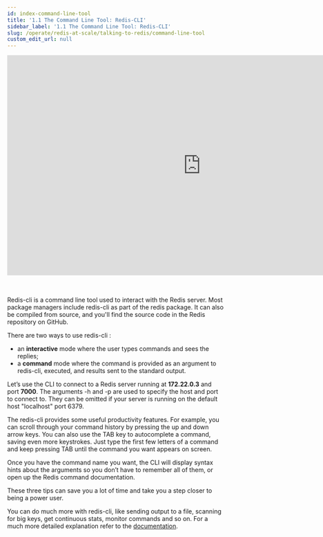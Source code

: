 ```yaml
---
id: index-command-line-tool
title: '1.1 The Command Line Tool: Redis-CLI'
sidebar_label: '1.1 The Command Line Tool: Redis-CLI'
slug: /operate/redis-at-scale/talking-to-redis/command-line-tool
custom_edit_url: null
---
```


<div align="center">
  <iframe
    width="896"
    height="509"
    src="https://www.youtube.com/embed/VenGyryG4OE"
    title="YouTube video player"
    frameborder="0"
    allow="accelerometer; autoplay; clipboard-write; encrypted-media; gyroscope; picture-in-picture"
    allowfullscreen></iframe>
</div>
<br />
<br />
<p>
  Redis-cli is a command line tool used to interact with the Redis server. Most
  package managers include redis-cli as part of the redis package. It can also
  be compiled from source, and you'll find the source code in the Redis
  repository on GitHub.
</p>

There are two ways to use redis-cli :

- an <b>interactive</b> mode where the user types commands and sees the replies;
- a <b>command</b> mode where the command is provided as an argument to redis-cli, executed, and results sent to the standard output.

Let’s use the CLI to connect to a Redis server running at <b>172.22.0.3</b> and port <b>7000</b>. The arguments -h and -p are used to specify the host and port to connect to. They can be omitted if your server is running on the default host "localhost" port 6379.

The redis-cli provides some useful productivity features. For example, you can scroll through your command history by pressing the up and down arrow keys. You can also use the TAB key to autocomplete a command, saving even more keystrokes. Just type the first few letters of a command and keep pressing TAB until the command you want appears on screen.

Once you have the command name you want, the CLI will display syntax hints about the arguments so you don’t have to remember all of them, or open up the Redis command documentation.

These three tips can save you a lot of time and take you a step closer to being a power user.

You can do much more with redis-cli, like sending output to a file, scanning for big keys, get continuous stats, monitor commands and so on. For a much more detailed explanation refer to the [documentation](https://redis.io/docs/manual/cli/).

